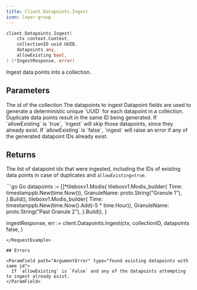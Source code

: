 ```yaml
---
title: Client.Datapoints.Ingest
icon: layer-group
---
```


```go
client.Datapoints.Ingest(
    ctx context.Context,
    collectionID uuid.UUID,
    datapoints any,
    allowExisting bool,
) (*IngestResponse, error)
```

Ingest data points into a collection.

## Parameters

<ParamField path="collectionID" type="uuid.UUID">
  The id of the collection
</ParamField>
<ParamField path="datapoints" type="[]proto.Message">
  The datapoints to ingest
</ParamField>
<ParamField path="allowExisting" type="bool">
  Datapoint fields are used to generate a deterministic unique `UUID` for each
  datapoint in a collection. Duplicate data points result in the same ID being generated.
  If `allowExisting` is `true`, `ingest` will skip those datapoints, since they already exist.
  If `allowExisting` is `false`, `ingest` will raise an error if any of the generated datapoint IDs already exist.
</ParamField>

## Returns

The list of datapoint ids that were ingested, including the IDs of existing data points in case of duplicates and
`allowExisting=true`.

<RequestExample>
```go Go
datapoints := []*tileboxv1.Modis{
  tileboxv1.Modis_builder{
    Time:        timestamppb.New(time.Now()),
    GranuleName: proto.String("Granule 1"),
  }.Build(),
  tileboxv1.Modis_builder{
    Time:        timestamppb.New(time.Now().Add(-5 * time.Hour)),
    GranuleName: proto.String("Past Granule 2"),
  }.Build(),
}

ingestResponse, err := client.Datapoints.Ingest(ctx,
    collectionID,
    datapoints
    false,
)
```
</RequestExample>

## Errors

<ParamField path="ArgumentError" type="found existing datapoints with same id">
  If `allowExisting` is `False` and any of the datapoints attempting to ingest already exist.
</ParamField>
